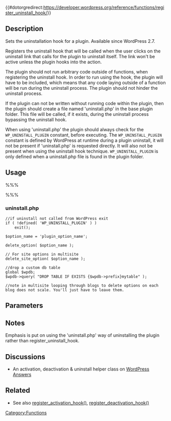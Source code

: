 {{#dotorgredirect:https://developer.wordpress.org/reference/functions/register_uninstall_hook/}}

== Description ==

Sets the uninstallation hook for a plugin. Available since WordPress 2.7.

Registers the uninstall hook that will be called when the user clicks on the uninstall link that calls for the plugin to uninstall itself. The link won't be active unless the plugin hooks into the action.

The plugin should not run arbitrary code outside of functions, when registering the uninstall hook. In order to run using the hook, the plugin will have to be included, which means that any code laying outside of a function will be run during the uninstall process. The plugin should not hinder the uninstall process.

If the plugin can not be written without running code within the plugin, then the plugin should create a file named 'uninstall.php' in the base plugin folder. This file will be called, if it exists, during the uninstall process bypassing the uninstall hook. 

When using 'uninstall.php' the plugin should always check for the <code>WP_UNINSTALL_PLUGIN</code> constant, before executing. The <code>WP_UNINSTALL_PLUGIN</code> constant is defined by WordPress at runtime during a plugin uninstall, it will not be present if 'uninstall.php' is requested directly. It will also not be present when using the uninstall hook technique. <code>WP_UNINSTALL_PLUGIN</code> is only defined when a uninstall.php file is found in the plugin folder.

== Usage ==

%%%<?php register_uninstall_hook($file, $callback) ?>%%%

=== uninstall.php ===

<pre>
//if uninstall not called from WordPress exit
if ( !defined( 'WP_UNINSTALL_PLUGIN' ) ) 
    exit();

$option_name = 'plugin_option_name';

delete_option( $option_name );

// For site options in multisite
delete_site_option( $option_name );  

//drop a custom db table
global $wpdb;
$wpdb->query( "DROP TABLE IF EXISTS {$wpdb->prefix}mytable" );

//note in multisite looping through blogs to delete options on each blog does not scale. You'll just have to leave them.
</pre>

== Parameters ==

{{Parameter|$file|string|The PHP file that the callback is located within.}}

{{Parameter|$callback|callback|The callback to run when the hook is called.}}

== Notes ==

Emphasis is put on using the 'uninstall.php' way of uninstalling the plugin rather than register_uninstall_hook.

== Discussions ==

* An activation, deactivation & uninstall helper class on [http://wordpress.stackexchange.com/questions/25910/uninstall-a-plugin-method-typical-features-how-to/25979#25979/ WordPress Answers]

== Related ==

* See also [[Function_Reference/register_activation_hook|register_activation_hook()]], [[Function_Reference/register_deactivation_hook|register_deactivation_hook()]]

{{Tag Footer}}

[[Category:Functions]]